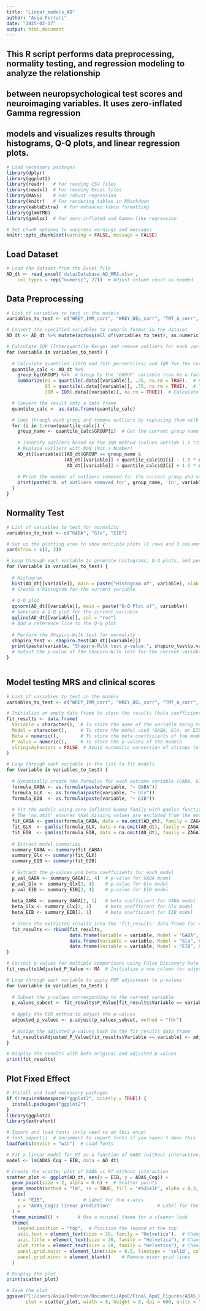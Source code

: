 ---
title: "Linear_models_AD"
author: "Asia Ferrari"
date: "2025-02-17"
output: html_document
---
## This R script performs data preprocessing, normality testing, and regression modeling to analyze the relationship 
## between neuropsychological test scores and neuroimaging variables. It uses zero-inflated Gamma regression 
## models and visualizes results through histograms, Q-Q plots, and linear regression plots.
```{r}
# Load necessary packages
library(dplyr)
library(ggplot2)
library(readr)   # For reading CSV files
library(readxl)  # For reading Excel files
library(MASS)    # For robust regression
library(knitr)   # For rendering tables in RMarkdown
library(kableExtra)  # For enhanced table formatting
library(glmmTMB)
library(gamlss)  # For zero-inflated and Gamma-like regression

# Set chunk options to suppress warnings and messages
knitr::opts_chunk$set(warning = FALSE, message = FALSE)

```

## Load Dataset
```{r}
# Load the dataset from the Excel file
AD_dt <- read_excel('data/Database_AD_MRS.xlsx', 
    col_types = rep("numeric", 27))  # Adjust column count as needed
```

## Data Preprocessing
```{r}

# List of variables to test in the models
variables_to_test <- c("WREY_IMM_corr", "WREY_DEL_corr", "TMT_A_corr", "TMT_B_corr", "TMT_AB_corr")

# Convert the specified variables to numeric format in the dataset
AD_dt <- AD_dt %>% mutate(across(all_of(variables_to_test), as.numeric))

# Calculate IQR (Interquartile Range) and remove outliers for each variable in the list 'variables_to_test'
for (variable in variables_to_test) {
  
  # Calculate quantiles (25th and 75th percentiles) and IQR for the current variable, grouped by 'GROUP'
  quantile_calc <- AD_dt %>%
    group_by(GROUP) %>%  # Group by the 'GROUP' variable (can be a factor or grouping variable like 'Treatment', 'Condition', etc.)
    summarize(Q1 = quantile(.data[[variable]], .25, na.rm = TRUE),  # First quartile (25th percentile)
              Q3 = quantile(.data[[variable]], .75, na.rm = TRUE),  # Third quartile (75th percentile)
              IQR = IQR(.data[[variable]], na.rm = TRUE))  # Calculate the interquartile range (Q3 - Q1)

  # Convert the result into a data frame
  quantile_calc <- as.data.frame(quantile_calc)

  # Loop through each group and remove outliers by replacing them with NaN
  for (i in 1:nrow(quantile_calc)) {
    group_name <- quantile_calc$GROUP[i]  # Get the current group name
    
    # Identify outliers based on the IQR method (values outside 1.5 times the IQR from Q1 or Q3)
    # Replace outliers with NaN (Not a Number)
    AD_dt[[variable]][AD_dt$GROUP == group_name & 
                     (AD_dt[[variable]] < quantile_calc$Q1[i] - 1.5 * quantile_calc$IQR[i] | 
                      AD_dt[[variable]] > quantile_calc$Q3[i] + 1.5 * quantile_calc$IQR[i])] <- NaN
    
    # Print the number of outliers removed for the current group and variable
    print(paste('N. of outliers removed for', group_name, 'in', variable, ':', sum(is.nan(AD_dt[[variable]][AD_dt$GROUP == group_name]))))
  }
}


```

## Normality Test
```{r echo=FALSE, message=FALSE, warning=FALSE}
# List of variables to test for normality
variables_to_test <- c("GABA", "Glx", "EIB")

# Set up the plotting area to show multiple plots (2 rows and 3 columns)
par(mfrow = c(2, 3))

# Loop through each variable to generate histograms, Q-Q plots, and perform the Shapiro-Wilk test
for (variable in variables_to_test) {
  
  # Histogram
  hist(AD_dt[[variable]], main = paste("Histogram of", variable), xlab = variable, col = "lightblue", breaks = 20) 
  # Create a histogram for the current variable
  
  # Q-Q plot
  qqnorm(AD_dt[[variable]], main = paste("Q-Q Plot of", variable)) 
  # Generate a Q-Q plot for the current variable
  qqline(AD_dt[[variable]], col = "red") 
  # Add a reference line to the Q-Q plot
  
  # Perform the Shapiro-Wilk test for normality
  shapiro_test <- shapiro.test(AD_dt[[variable]])
  print(paste(variable, "Shapiro-Wilk test p-value:", shapiro_test$p.value)) 
  # Output the p-value of the Shapiro-Wilk test for the current variable
}
                       
```

## Model testing MRS and clinical scores
```{r echo=FALSE, message=FALSE, warning=FALSE}

# List of variables to test in the models
variables_to_test <- c("WREY_IMM_corr", "WREY_DEL_corr", "TMT_A_corr", "TMT_B_corr", "TMT_AB_corr", "ADAS_Cog", "CDR", "MMSE")

# Initialize an empty data frame to store the results (beta coefficients and p-values)
fit_results <- data.frame(
  Variable = character(),  # To store the name of the variable being tested
  Model = character(),     # To store the model used (GABA, Glx, or EIB)
  Beta = numeric(),        # To store the beta coefficients of the models
  P_Value = numeric(),     # To store the p-values of the models
  stringsAsFactors = FALSE  # Avoid automatic conversion of strings to factors
)

# Loop through each variable in the list to fit models
for (variable in variables_to_test) {
  
  # Dynamically create the formulas for each outcome variable (GABA, Glx, EIB)
  formula_GABA <- as.formula(paste(variable, "~ GABA"))
  formula_GLX  <- as.formula(paste(variable, "~ Glx"))
  formula_EIB  <- as.formula(paste(variable, "~ EIB"))
  
  # Fit the models using zero-inflated Gamma family with gamlss function
  # The 'na.omit' ensures that missing values are excluded from the models
  fit_GABA <- gamlss(formula_GABA, data = na.omit(AD_dt), family = ZAGA)
  fit_GLX  <- gamlss(formula_GLX, data = na.omit(AD_dt), family = ZAGA)
  fit_EIB  <- gamlss(formula_EIB, data = na.omit(AD_dt), family = ZAGA)
  
  # Extract model summaries
  summary_GABA <- summary(fit_GABA)
  summary_Glx <- summary(fit_GLX)
  summary_EIB <- summary(fit_EIB)
  
  # Extract the p-values and beta coefficients for each model
  p_val_GABA <- summary_GABA[2, 4]  # p-value for GABA model
  p_val_Glx <- summary_Glx[2, 4]    # p-value for Glx model
  p_val_EIB <- summary_EIB[2, 4]    # p-value for EIB model
  
  beta_GABA <- summary_GABA[2, 1]   # beta coefficient for GABA model
  beta_Glx <- summary_Glx[2, 1]     # beta coefficient for Glx model
  beta_EIB <- summary_EIB[2, 1]     # beta coefficient for EIB model
  
  # Store the extracted results into the 'fit_results' data frame for each variable
  fit_results <- rbind(fit_results,
                       data.frame(Variable = variable, Model = "GABA", Beta = beta_GABA, P_Value = p_val_GABA),
                       data.frame(Variable = variable, Model = "Glx", Beta = beta_Glx, P_Value = p_val_Glx),
                       data.frame(Variable = variable, Model = "EIB", Beta = beta_EIB, P_Value = p_val_EIB))
}

# Correct p-values for multiple comparisons using False Discovery Rate (FDR) adjustment
fit_results$Adjusted_P_Value <- NA  # Initialize a new column for adjusted p-values

# Loop through each variable to apply FDR adjustment to p-values
for (variable in variables_to_test) {
  
  # Subset the p-values corresponding to the current variable
  p_values_subset <- fit_results$P_Value[fit_results$Variable == variable]
  
  # Apply the FDR method to adjust the p-values
  adjusted_p_values <- p.adjust(p_values_subset, method = "fdr")
  
  # Assign the adjusted p-values back to the fit_results data frame
  fit_results$Adjusted_P_Value[fit_results$Variable == variable] <- adjusted_p_values
}

# Display the results with both original and adjusted p-values
print(fit_results)


```

## Plot Fixed Effect
```{r echo=FALSE, message=FALSE, warning=FALSE}

# Install and load necessary packages
if (!requireNamespace("ggplot2", quietly = TRUE)) {
  install.packages("ggplot2")
}
library(ggplot2)
library(extrafont)

# Import and load fonts (only need to do this once)
# font_import()  # Uncomment to import fonts if you haven't done this
loadfonts(device = "win")  # Load fonts

# Fit a linear model for RT as a function of GABA (without interaction)
model <- lm(ADAS_Cog ~ EIB, data = AD_dt)

# Create the scatter plot of GABA vs RT without interaction
scatter_plot <- ggplot(AD_dt, aes(x = EIB, y = ADAS_Cog)) +
  geom_point(size = 2, alpha = 0.6) +  # Scatter points
  geom_smooth(method = "lm", se = TRUE, fill = "#93543F", alpha = 0.3, color = "#93543F") +  # Linear model with shadow confidence intervals and grey line
  labs(
    x = "EIB",              # Label for the x-axis
    y = "ADAS_Cog13 linear prediction"                 # Label for the y-axis
  ) +
  theme_minimal() +       # Use a minimal theme for a cleaner look
  theme(
    legend.position = "top",  # Position the legend at the top
    axis.text = element_text(size = 20, family = "Helvetica"),  # Change font family for axis text
    axis.title = element_text(size = 20, family = "Helvetica"), # Change font family for axis titles
    plot.title = element_text(size = 20, family = "Helvetica"), # Change font family for plot title
    panel.grid.major = element_line(size = 0.5, linetype = 'solid', colour = "grey90"),  # Customize grid lines
    panel.grid.minor = element_blank()    # Remove minor grid lines
  )

# Display the plot
print(scatter_plot)

# Save the plot
ggsave("C:/Users/Asia/OneDrive/Documenti/ApoE/Final_ApoE_Figures/ADAS_GABA_fixed_effect.png", 
       plot = scatter_plot, width = 8, height = 8, dpi = 600, units = "in")


```

